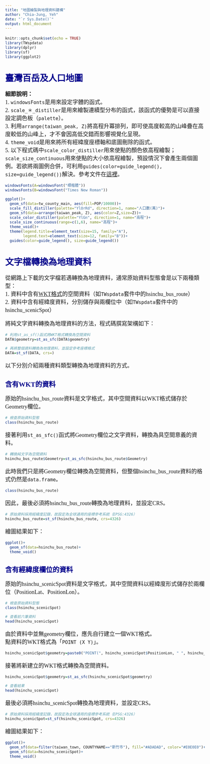 ```yaml
---
title: "地圖繪製與地理資料建構"
author: "Chia-Jung, Yeh"
date: "`r Sys.Date()`"
output: html_document
---
```


<style type="text/css">

body{
font-size: 18px;
font-family:"Times New Roman","標楷體",Georgia,Serif;
}
td {  /* Table  */
  font-size: 8px;
  font-family:"Times New Roman","標楷體",Georgia,Serif;
}
h1.title {
  font-size: 38px;
  color: DarkRed;
  font-family:"Times New Roman","標楷體",Georgia,Serif;
}
h1 { /* Header 1 */
  font-size: 28px;
      font-family:"Times New Roman","標楷體",Georgia,Serif;
  color: DarkBlue;
}
h2 { /* Header 2 */
    font-size: 22px;
    font-family:"Times New Roman","標楷體",Georgia,Serif;
    color: DarkBlue;
}
h3 { /* Header 3 */
  font-size: 18px;
  font-family:"Times New Roman","標楷體",Georgia,Serif;
  color: DarkBlue;
}
code.r{ /* Code block */
    font-size: 12px;
}
pre { /* Code block - determines code spacing between lines */
    font-size: 14px;
}
.blogbody{
font-size:17px;
  font-family:"Times New Roman","標楷體",Georgia,Serif;
line-height: 150%;
}
</style>


```r
knitr::opts_chunk$set(echo = TRUE)
library(TWspdata)
library(dplyr)
library(sf)
library(ggplot2)
```


# **臺灣百岳及人口地圖**
**細節說明：**  
1. `windowsFonts`是用來設定字體的函式。  
2. `scale_＊_distiller`是用來繪製連續型分布的函式，該函式的優勢是可以直接設定調色板（`palette`）。  
3. 利用`arrange(taiwan_peak, Z)`將高程升冪排列，即可使高度較高的山峰疊在高度較低的山峰上，才不會因高低交錯而影響視覺化呈現。  
4. `theme_void`是用來將所有經緯度座標軸和底圖刪除的函式。  
5. 以下程式碼中`scale_color_distiller`用來使點的顏色依高程繪製；`scale_size_continuous`用來使點的大小依高程繪製，預設情況下會產生兩個圖例。若欲將兩圖例合併，可利用`guides(color=guide_legend(), size=guide_legend())`解決。參考文件在[這裡](https://stackoverflow.com/questions/32649426/ggplot-combining-size-and-color-in-legend)。  


```r
windowsFonts(A=windowsFont("標楷體"))
windowsFonts(B=windowsFont("Times New Roman"))

ggplot()+
  geom_sf(data=tw_county_main, aes(fill=POP/10000))+
  scale_fill_distiller(palette="YlOrRd", direction=1, name="人口數(萬)")+
  geom_sf(data=arrange(taiwan_peak, Z), aes(color=Z,size=Z))+
  scale_color_distiller(palette="YlGn", direction=1, name="高程")+
  scale_size_continuous(range=c(1,6), name="高程")+
  theme_void()+
  theme(legend.title=element_text(size=15, family="A"),
        legend.text=element_text(size=12, family="B"))+
  guides(color=guide_legend(), size=guide_legend())
```


# **文字檔轉換為地理資料**

從網路上下載的文字檔若遇轉換為地理資料，通常原始資料型態會是以下兩種類型：  
1. 資料中含有[WKT格式](https://chiajung-yeh.github.io/Spatial-Analysis/basic-knowledge-on-gis.html#well-known-text-wkt)的空間資料（如`TWspdata`套件中的hsinchu_bus_route）  
2. 資料中含有經緯度資料，分別儲存與兩欄位中（如`TWspdata`套件中的hsinchu_scenicSpot）  

將純文字資料轉換為地理資料的方法，程式碼撰寫架構如下：  

```r
# 利用st_as_sf()函式將WKT格式轉換為空間資料
DATA$geometry=st_as_sfc(DATA$geometry)

# 再將整個資料轉換為地理資料，並設定參考座標格式
DATA=st_sf(DATA, crs=)
```

以下分別介紹兩種資料類型轉換為地理資料的方式。  

## 含有WKT的資料

原始的hsinchu_bus_route資料是文字格式，其中空間資料以WKT格式儲存於Geometry欄位。  

```r
# 檢查原始資料型態
class(hsinchu_bus_route)
```

接著利用`st_as_sfc()`函式將Geometry欄位之文字資料，轉換為具空間意義的資料。  

```r
# 轉換純文字為空間資料
hsinchu_bus_route$Geometry=st_as_sfc(hsinchu_bus_route$Geometry)
```

此時我們只是將Geometry欄位轉換為空間資料，但整個hsinchu_bus_route資料的格式仍然是`data.frame`。  

```r
class(hsinchu_bus_route)
```

因此，最後必須將hsinchu_bus_route轉換為地理資料，並設定CRS。

```r
# 原始資料採用經緯度記錄，故設定為全球通用的座標參考系統（EPSG:4326）
hsinchu_bus_route=st_sf(hsinchu_bus_route, crs=4326)
```

繪圖結果如下：
```r
ggplot()+
  geom_sf(data=hsinchu_bus_route)+
  theme_void()
```


## 含有經緯度欄位的資料

原始的hsinchu_scenicSpot資料是文字格式，其中空間資料以經緯度形式儲存於兩欄位（PositionLat、PositionLon）。  

```r
# 檢查原始資料型態
class(hsinchu_scenicSpot)

# 查看前六筆資料
head(hsinchu_scenicSpot)
```

由於資料中並無geometry欄位，應先自行建立一個WKT格式。  
點資料的WKT格式為「`POINT (X Y)`」。  

```r
hsinchu_scenicSpot$geometry=paste0("POINT(", hsinchu_scenicSpot$PositionLon, " ", hsinchu_scenicSpot$PositionLat, ")")
```

接著將新建立的WKT格式轉換為空間資料。  

```r
hsinchu_scenicSpot$geometry=st_as_sfc(hsinchu_scenicSpot$geometry)

# 查看結果
head(hsinchu_scenicSpot)
```

最後必須將hsinchu_scenicSpot轉換為地理資料，並設定CRS。

```r
# 原始資料採用經緯度記錄，故設定為全球通用的座標參考系統（EPSG:4326）
hsinchu_scenicSpot=st_sf(hsinchu_scenicSpot, crs=4326)
```

繪圖結果如下：
```r
ggplot()+
  geom_sf(data=filter(taiwan_town, COUNTYNAME=="新竹市"), fill="#ADADAD", color="#E0E0E0")+
  geom_sf(data=hsinchu_scenicSpot)+
  theme_void()
```

